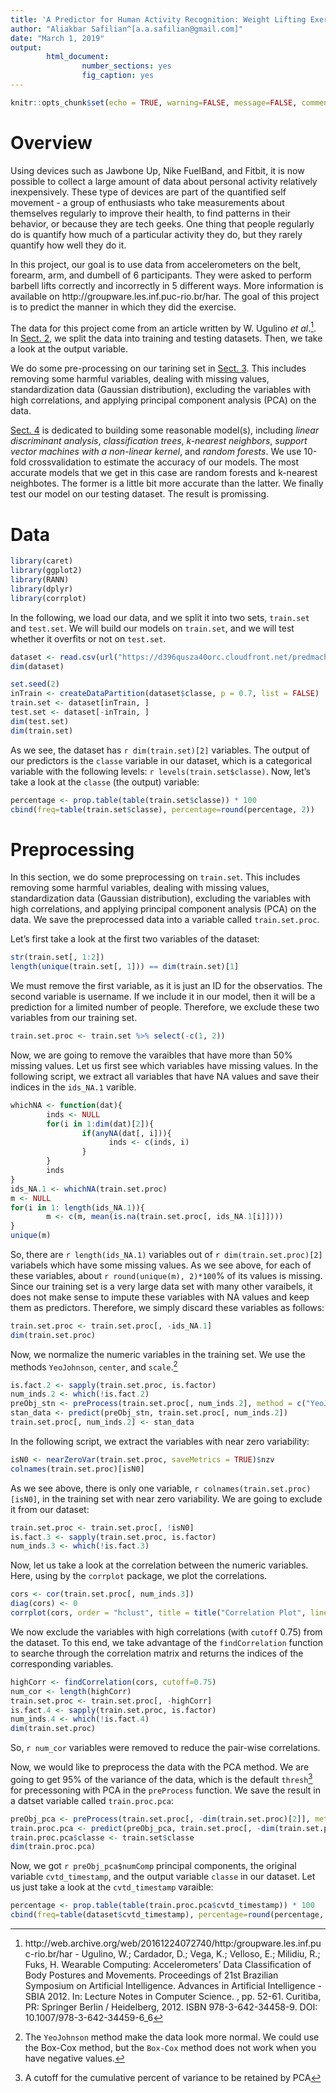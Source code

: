 ```yaml
---
title: 'A Predictor for Human Activity Recognition: Weight Lifting Exercises'
author: "Aliakbar Safilian^[a.a.safilian@gmail.com]"
date: "March 1, 2019"
output: 
        html_document:
                number_sections: yes
                fig_caption: yes
---
```


```r
knitr::opts_chunk$set(echo = TRUE, warning=FALSE, message=FALSE, comment="")
```

# Overview
Using devices such as Jawbone Up, Nike FuelBand, and Fitbit, it is now possible to collect a large amount of data about personal activity relatively inexpensively. These type of devices are part of the quantified self movement - a group of enthusiasts who take measurements about themselves regularly to improve their health, to find patterns in their behavior, or because they are tech geeks. One thing that people regularly do is quantify how much of a particular activity they do, but they rarely quantify how well they do it. 

In this project, our goal is to use data from accelerometers on the belt, forearm, arm, and dumbell of 6 participants. They were asked to perform barbell lifts correctly and incorrectly in 5 different ways. More information is available on http://groupware.les.inf.puc-rio.br/har. The goal of this project is to predict the manner in which they did the exercise. 

The data for this project come from an article written  by W. Ugulino *et al*.^[http://web.archive.org/web/20161224072740/http:/groupware.les.inf.puc-rio.br/har - Ugulino, W.; Cardador, D.; Vega, K.; Velloso, E.; Milidiu, R.; Fuks, H. Wearable Computing: Accelerometers' Data Classification of Body Postures and Movements. Proceedings of 21st Brazilian Symposium on Artificial Intelligence. Advances in Artificial Intelligence - SBIA 2012. In: Lecture Notes in Computer Science. , pp. 52-61. Curitiba, PR: Springer Berlin / Heidelberg, 2012. ISBN 978-3-642-34458-9. DOI: 10.1007/978-3-642-34459-6_6]. In [Sect. 2](#sec-data), we split the data into training and testing datasets. Then, we take a look at the output variable. 

We do some pre-processing on our tarining set in [Sect. 3](#sec-preproc). This includes removing some harmful variables, dealing with missing values, standardization data (Gaussian distribution), excluding the variables with high correlations, and applying principal component analysis (PCA) on the data.

[Sect. 4](#sec-models) is dedicated to building some reasonable model(s), including *linear discriminant analysis*, *classification trees*, *k-nearest neighbors*, *support vector machines with a non-linear kernel*, and *random forests*. We use 10-fold crossvalidation to estimate the accuracy of our models. The most accurate models that we get in this case are random forests and k-nearest neighbotes. The former is a little bit more accurate than the latter. We finally test our model on our testing dataset. The result is promissing. 


# Data {#sec-data}
```r
library(caret)
library(ggplot2)
library(RANN)
library(dplyr)
library(corrplot)
```

In the following, we load our data, and we split it into two sets, `train.set` and `test.set`. We will build our models on `train.set`, and we will test whether it overfits or not on `test.set`.

```r
dataset <- read.csv(url("https://d396qusza40orc.cloudfront.net/predmachlearn/pml-training.csv"), header=T, na.strings=c("","NA"))
dim(dataset)
```

```r
set.seed(2)
inTrain <- createDataPartition(dataset$classe, p = 0.7, list = FALSE)
train.set <- dataset[inTrain, ]
test.set <- dataset[-inTrain, ]
dim(test.set)
dim(train.set) 
```

As we see, the dataset has ``r dim(train.set)[2]`` variables. The output of our predictors is the `classe` variable in our dataset, which is a categorical variable with the following levels: ``r levels(train.set$classe)``.  Now, let's take a look at the `classe` (the output) variable:

```r
percentage <- prop.table(table(train.set$classe)) * 100
cbind(freq=table(train.set$classe), percentage=round(percentage, 2))
```

# Preprocessing {#sec-preproc}
In this section, we do some preprocessing on `train.set`. This includes removing some harmful variables, dealing with missing values, standardization data (Gaussian distribution), excluding the variables with high correlations, and applying principal component analysis (PCA) on the data. We save the preprocessed data into a variable called `train.set.proc`. 


Let's first take a look at the first two variables of the dataset:

```r
str(train.set[, 1:2])
length(unique(train.set[, 1])) == dim(train.set)[1]
```

We must remove the first variable, as it is just an ID for the observatios. The second variable is username. If we include it in our model, then it will be a prediction for a limited number of people. Therefore, we exclude these two variables from our training set. 
```r
train.set.proc <- train.set %>% select(-c(1, 2))
```

Now, we are going to remove the varaibles that have more than 50% missing values. Let us first see which variables have missing values. In the following script, we  extract all variables that have NA values and save their indices in the `ids_NA.1` varible. 

```r
whichNA <- function(dat){
        inds <- NULL
        for(i in 1:dim(dat)[2]){
                if(anyNA(dat[, i])){
                      inds <- c(inds, i)  
                }
        }
        inds
}
ids_NA.1 <- whichNA(train.set.proc)
m <- NULL
for(i in 1: length(ids_NA.1)){
        m <- c(m, mean(is.na(train.set.proc[, ids_NA.1[i]])))
}
unique(m)
```

So, there are `r length(ids_NA.1)` variables out of `r dim(train.set.proc)[2]` variabels which have some missing values. As we see above, for each of these variables, about `r round(unique(m), 2)*100`% of its values is missing. Since our training set is a very large data set with many other varaibels, it does not make sense to impute these variables with NA values and keep them as predictors.  Therefore, we simply discard these variables as follows:

```r
train.set.proc <- train.set.proc[, -ids_NA.1]
dim(train.set.proc)
```


Now, we normalize the numeric variables in the training set. We use the methods  `YeoJohnson`, `center`, and `scale`.^[The `YeoJohnson` method make the data look more normal. We could use the Box-Cox method, but the `Box-Cox` method does not work when you have negative values.] 

```r
is.fact.2 <- sapply(train.set.proc, is.factor)
num_inds.2 <- which(!is.fact.2)
preObj_stn <- preProcess(train.set.proc[, num_inds.2], method = c("YeoJohnson", "center", "scale"))
stan_data <- predict(preObj_stn, train.set.proc[, num_inds.2])
train.set.proc[, num_inds.2] <- stan_data
```


In the following script, we extract the variables with near zero variability:

```r
isN0 <- nearZeroVar(train.set.proc, saveMetrics = TRUE)$nzv
colnames(train.set.proc)[isN0]
```

As we see above, there is only one variable, ``r colnames(train.set.proc)[isN0]``, in the training set with near zero variability. We are going to exclude it from our dataset: 

```r
train.set.proc <- train.set.proc[, !isN0]
is.fact.3 <- sapply(train.set.proc, is.factor)
num_inds.3 <- which(!is.fact.3)
```

Now, let us take a look at the correlation between the numeric variables. Here, using by the `corrplot` package, we plot the correlations. 

```r
cors <- cor(train.set.proc[, num_inds.3])
diag(cors) <- 0
corrplot(cors, order = "hclust", title = title("Correlation Plot", line = -25))
```


We now exclude the variables with high correlations (with `cutoff` 0.75) from the dataset. To this end, we take advantage of the `findCorrelation` function to searche through the correlation matrix and returns the indices of the corresponding variables. 

```r
highCorr <- findCorrelation(cors, cutoff=0.75)
num_cor <- length(highCorr)
train.set.proc <- train.set.proc[, -highCorr]
is.fact.4 <- sapply(train.set.proc, is.factor)
num_inds.4 <- which(!is.fact.4)
dim(train.set.proc)
```

So, ``r num_cor`` variables were removed to reduce the pair-wise correlations. 


Now, we would like to preprocess the data with the PCA method. We are going to get 95% of the variance of the data, which is the default `thresh`^[A cutoff for the cumulative percent of variance to be retained by PCA] for precessoning with PCA in the `preProcess` function. We save the result in  a datset variable called `train.proc.pca`: 

```r
preObj_pca <- preProcess(train.set.proc[, -dim(train.set.proc)[2]], method = "pca")
train.proc.pca <- predict(preObj_pca, train.set.proc[, -dim(train.set.proc)[2]])
train.proc.pca$classe <- train.set$classe
dim(train.proc.pca)
```

Now, we got ``r preObj_pca$numComp`` principal components, the original variable `cvtd_timestamp`, and the output variable `classe` in our dataset. Let us just take a look at the `cvtd_timestamp` varaible:  

```r
percentage <- prop.table(table(train.proc.pca$cvtd_timestamp)) * 100
cbind(freq=table(dataset$cvtd_timestamp), percentage=round(percentage, 2))
```